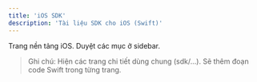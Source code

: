 ```yaml
---
title: 'iOS SDK'
description: 'Tài liệu SDK cho iOS (Swift)'
---
```


Trang nền tảng iOS. Duyệt các mục ở sidebar.

> Ghi chú: Hiện các trang chi tiết dùng chung (sdk/...). Sẽ thêm đoạn code Swift trong từng trang.

